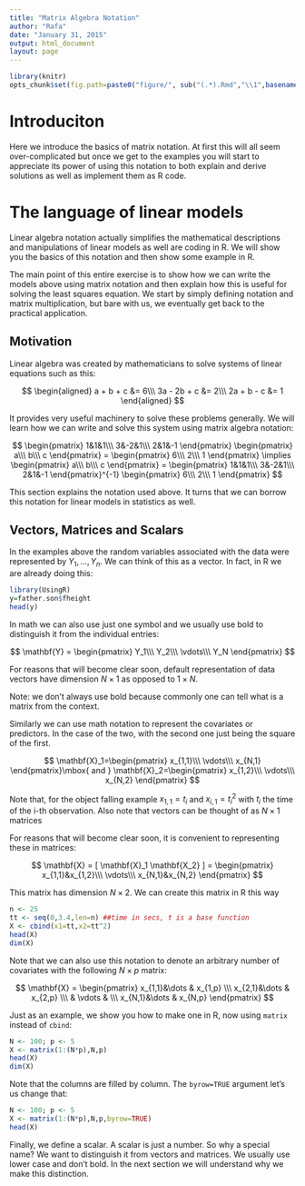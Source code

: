 ```yaml
---
title: "Matrix Algebra Notation"
author: "Rafa"
date: "January 31, 2015"
output: html_document
layout: page
---
```


```r
library(knitr)
opts_chunk$set(fig.path=paste0("figure/", sub("(.*).Rmd","\\1",basename(knitr:::knit_concord$get('infile'))), "-"))
```

# Introduciton

Here we introduce the basics of matrix notation. At first this will all seem over-complicated but once we get to the examples you will start to appreciate its power of using this notation to both explain and derive solutions as well as implement them as R code. 

# The language of linear models

Linear algebra notation actually  simplifies the mathematical descriptions and manipulations of linear models as well are coding in R. We will show you the basics of this notation and then show some example in R.

The main point of this entire exercise is to show how we can write the models above using matrix notation and then explain how this is useful for solving the least squares equation. We start by simply defining notation and matrix multiplication, but bare with us, we eventually get back to the practical application.

## Motivation

Linear algebra was created by mathematicians to solve systems of linear equations such as this:

$$
\begin{aligned}
a + b + c &= 6\\\
3a - 2b + c &= 2\\\
2a + b  - c &= 1
\end{aligned}
$$

It provides very useful machinery to solve these problems generally. We will learn how we can write and solve this system using matrix algebra notation:


$$
\begin{pmatrix}
1&1&1\\\
3&-2&1\\\
2&1&-1
\end{pmatrix}
\begin{pmatrix}
a\\\
b\\\
c
\end{pmatrix} =
\begin{pmatrix}
6\\\
2\\\
1
\end{pmatrix}
\implies
\begin{pmatrix}
a\\\
b\\\
c
\end{pmatrix} =
\begin{pmatrix}
1&1&1\\\
3&-2&1\\\
2&1&-1
\end{pmatrix}^{-1}
\begin{pmatrix}
6\\\
2\\\
1
\end{pmatrix}
$$

This section explains the notation used above. It turns that we can borrow this notation for linear models in statistics as well.




## Vectors, Matrices and Scalars

In the examples above the random variables associated with the data were represented by $Y_1,\dots,Y_n$. We can think of this as a vector. In fact, in R we are already doing this:

```r
library(UsingR)
y=father.son$fheight
head(y)
```
In math we can also use just one symbol and we usually use bold to distinguish it from the individual entries:

$$ \mathbf{Y} = \begin{pmatrix}
Y_1\\\
Y_2\\\
\vdots\\\
Y_N
\end{pmatrix}
$$

For reasons that will become clear soon, default representation of data vectors have dimension $N\times 1$ as opposed to $1 \times N$.

Note: we don't always use bold because commonly one can tell what is a matrix from the context.

Similarly we can use math notation to represent the covariates or predictors. In the case of the two, with the second one just being the square of the first.

$$
\mathbf{X}_1=\begin{pmatrix}
x_{1,1}\\\
\vdots\\\
x_{N,1}
\end{pmatrix}\mbox{ and }
\mathbf{X}_2=\begin{pmatrix}
x_{1,2}\\\
\vdots\\\
x_{N,2}
\end{pmatrix}
$$

Note that, for the object falling example $x_{1,1}= t_i$ and $x_{i,1}=t_i^2$ with $t_i$ the time of the i-th observation. Also note that vectors can be thought of as $N\times 1$ matrices 

For reasons that will become clear soon, it is convenient to representing  these in matrices:

$$
\mathbf{X} = [ \mathbf{X}_1 \mathbf{X_2} ] = \begin{pmatrix}
x_{1,1}&x_{1,2}\\\
\vdots\\\
x_{N,1}&x_{N,2}
\end{pmatrix}
$$

This matrix has dimension $N \times 2$. We can create this matrix in R this way

```r
n <- 25
tt <- seq(0,3.4,len=n) ##time in secs, t is a base function
X <- cbind(x1=tt,x2=tt^2)
head(X)
dim(X)
```

Note that we can also use this notation to denote an arbitrary number of covariates with the following $N\times p$ matrix:

$$
\mathbf{X} = \begin{pmatrix}
  x_{1,1}&\dots & x_{1,p} \\\
  x_{2,1}&\dots & x_{2,p} \\\
   & \vdots & \\\
  x_{N,1}&\dots & x_{N,p} 
  \end{pmatrix}
$$

Just as an example, we show you how to make one in R, now using `matrix` instead of `cbind`:

```r
N <- 100; p <- 5
X <- matrix(1:(N*p),N,p)
head(X)
dim(X)
```

Note that the columns are filled by column. The `byrow=TRUE` argument let's us change that:

```r
N <- 100; p <- 5
X <- matrix(1:(N*p),N,p,byrow=TRUE)
head(X)
```

Finally, we define a scalar. A scalar is just a number. So why a special name? We want to distinguish it from vectors and matrices. We usually use lower case and don't bold. In the next section we will understand why we make this distinction.





